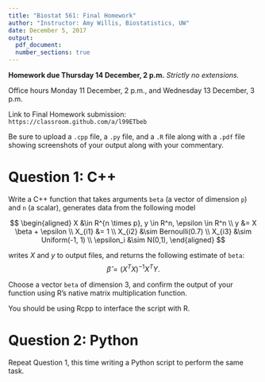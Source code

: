 ```yaml
---
title: "Biostat 561: Final Homework"
author: "Instructor: Amy Willis, Biostatistics, UW"
date: December 5, 2017
output:
  pdf_document:
  number_sections: true
---
```


**Homework due Thursday 14 December, 2 p.m.** *Strictly no extensions.*

Office hours Monday 11 December, 2 p.m., and Wednesday 13 December, 3 p.m.

Link to Final Homework submission: `https://classroom.github.com/a/l99ETbeb`

Be sure to upload a `.cpp` file, a `.py` file, and a `.R` file along with a `.pdf` file showing screenshots of your output along with your commentary.

# Question 1: C++

Write a C++ function that takes arguments `beta` (a vector of dimension `p`) and `n` (a scalar), generates data from the following model

$$
\begin{aligned}
X &\in R^{n \times p}, y \in R^n, \epsilon \in R^n \\
y &= X \beta + \epsilon \\
X_{i1} &= 1 \\
X_{i2} &\sim Bernoulli(0.7) \\
X_{i3} &\sim Uniform(-1, 1) \\
\epsilon_i &\sim N(0,1),
\end{aligned}
$$

writes $X$ and $y$ to output files, and returns the following estimate of `beta`: $$\hat{\beta} = (X^TX)^{-1}X^TY.$$

Choose a vector `beta` of dimension 3, and confirm the output of your function using R's native matrix multiplication function.

You should be using Rcpp to interface the script with R.

# Question 2: Python

Repeat Question 1, this time writing a Python script to perform the same task.


